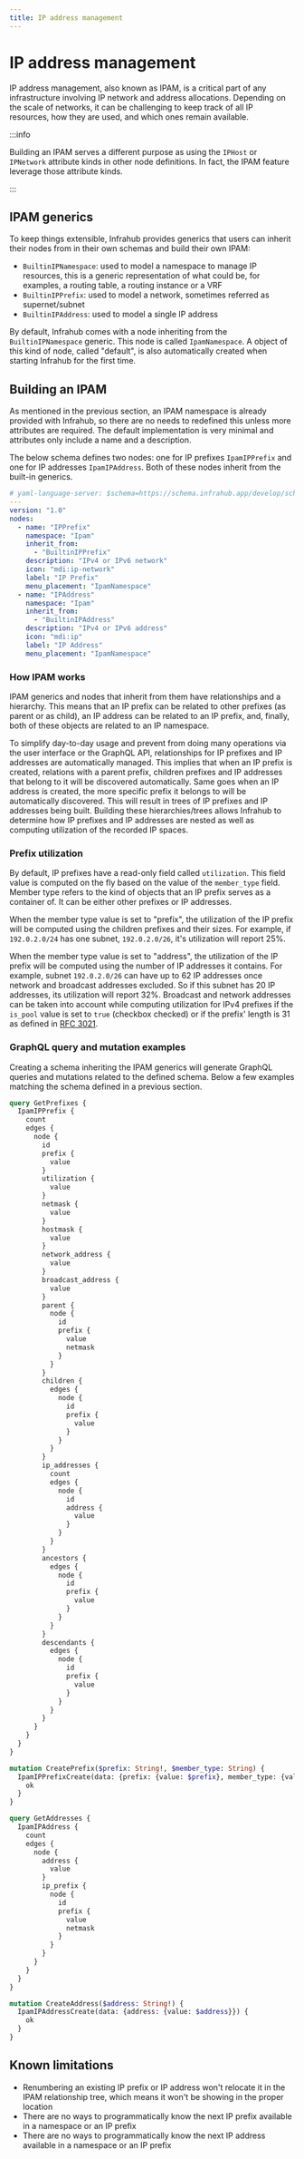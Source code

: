 ```yaml
---
title: IP address management
---
```


# IP address management

IP address management, also known as IPAM, is a critical part of any infrastructure involving IP network and address allocations. Depending on the scale of networks, it can be challenging to keep track of all IP resources, how they are used, and which ones remain available.

:::info

Building an IPAM serves a different purpose as using the `IPHost` or `IPNetwork` attribute kinds in other node definitions. In fact, the IPAM feature leverage those attribute kinds.

:::

## IPAM generics

To keep things extensible, Infrahub provides generics that users can inherit their nodes from in their own schemas and build their own IPAM:

- `BuiltinIPNamespace`: used to model a namespace to manage IP resources, this is a generic representation of what could be, for examples, a routing table, a routing instance or a VRF
- `BuiltinIPPrefix`: used to model a network, sometimes referred as supernet/subnet
- `BuiltinIPAddress`: used to model a single IP address

By default, Infrahub comes with a node inheriting from the `BuiltinIPNamespace` generic. This node is called `IpamNamespace`. A object of this kind of node, called "default", is also automatically created when starting Infrahub for the first time.

## Building an IPAM

As mentioned in the previous section, an IPAM namespace is already provided with Infrahub, so there are no needs to redefined this unless more attributes are required. The default implementation is very minimal and attributes only include a name and a description.

The below schema defines two nodes: one for IP prefixes `IpamIPPrefix` and one for IP addresses `IpamIPAddress`. Both of these nodes inherit from the built-in generics.

```yaml title="Schema definition implementing IPAM generics"
# yaml-language-server: $schema=https://schema.infrahub.app/develop/schema.schema.json
---
version: "1.0"
nodes:
  - name: "IPPrefix"
    namespace: "Ipam"
    inherit_from:
      - "BuiltinIPPrefix"
    description: "IPv4 or IPv6 network"
    icon: "mdi:ip-network"
    label: "IP Prefix"
    menu_placement: "IpamNamespace"
  - name: "IPAddress"
    namespace: "Ipam"
    inherit_from:
      - "BuiltinIPAddress"
    description: "IPv4 or IPv6 address"
    icon: "mdi:ip"
    label: "IP Address"
    menu_placement: "IpamNamespace"
```

### How IPAM works

IPAM generics and nodes that inherit from them have relationships and a hierarchy. This means that an IP prefix can be related to other prefixes (as parent or as child), an IP address can be related to an IP prefix, and, finally, both of these objects are related to an IP namespace.

To simplify day-to-day usage and prevent from doing many operations via the user interface or the GraphQL API, relationships for IP prefixes and IP addresses are automatically managed. This implies that when an IP prefix is created, relations with a parent prefix, children prefixes and IP addresses that belong to it will be discovered automatically. Same goes when an IP address is created, the more specific prefix it belongs to will be automatically discovered. This will result in trees of IP prefixes and IP addresses being built. Building these hierarchies/trees allows Infrahub to determine how IP prefixes and IP addresses are nested as well as computing utilization of the recorded IP spaces.

### Prefix utilization

By default, IP prefixes have a read-only field called `utilization`. This field value is computed on the fly based on the value of the `member_type` field. Member type refers to the kind of objects that an IP prefix serves as a container of. It can be either other prefixes or IP addresses.

When the member type value is set to "prefix", the utilization of the IP prefix will be computed using the children prefixes and their sizes. For example, if `192.0.2.0/24` has one subnet, `192.0.2.0/26`, it's utilization will report 25%.

When the member type value is set to "address", the utilization of the IP prefix will be computed using the number of IP addresses it contains. For example, subnet `192.0.2.0/26` can have up to 62 IP addresses once network and broadcast addresses excluded. So if this subnet has 20 IP addresses, its utilization will report 32%. Broadcast and network addresses can be taken into account while computing utilization for IPv4 prefixes if the `is_pool` value is set to `true` (checkbox checked) or if the prefix' length is 31 as defined in [RFC 3021](https://datatracker.ietf.org/doc/html/rfc3021).

### GraphQL query and mutation examples

Creating a schema inheriting the IPAM generics will generate GraphQL queries and mutations related to the defined schema. Below a few examples matching the schema defined in a previous section.

```graphql title="Getting prefixes and details"
query GetPrefixes {
  IpamIPPrefix {
    count
    edges {
      node {
        id
        prefix {
          value
        }
        utilization {
          value
        }
        netmask {
          value
        }
        hostmask {
          value
        }
        network_address {
          value
        }
        broadcast_address {
          value
        }
        parent {
          node {
            id
            prefix {
              value
              netmask
            }
          }
        }
        children {
          edges {
            node {
              id
              prefix {
                value
              }
            }
          }
        }
        ip_addresses {
          count
          edges {
            node {
              id
              address {
                value
              }
            }
          }
        }
        ancestors {
          edges {
            node {
              id
              prefix {
                value
              }
            }
          }
        }
        descendants {
          edges {
            node {
              id
              prefix {
                value
              }
            }
          }
        }
      }
    }
  }
}
```

```graphql title="Creating a new prefix"
mutation CreatePrefix($prefix: String!, $member_type: String) {
  IpamIPPrefixCreate(data: {prefix: {value: $prefix}, member_type: {value: $member_type}}) {
    ok
  }
}
```

```graphql title="Getting addresses and details"
query GetAddresses {
  IpamIPAddress {
    count
    edges {
      node {
        address {
          value
        }
        ip_prefix {
          node {
            id
            prefix {
              value
              netmask
            }
          }
        }
      }
    }
  }
}
```

```graphql title="Creating a new address"
mutation CreateAddress($address: String!) {
  IpamIPAddressCreate(data: {address: {value: $address}}) {
    ok
  }
}
```

## Known limitations

- Renumbering an existing IP prefix or IP address won't relocate it in the IPAM relationship tree, which means it won't be showing in the proper location
- There are no ways to programmatically know the next IP prefix available in a namespace or an IP prefix
- There are no ways to programmatically know the next IP address available in a namespace or an IP prefix